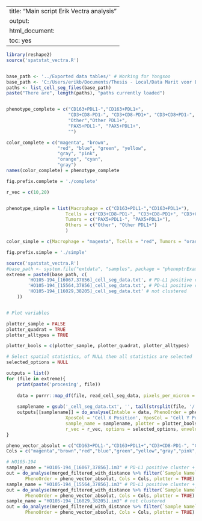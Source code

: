 
---
title: "Main script Erik Vectra analysis"
output:
  html_document:
    toc: yes
---


```r
library(reshape2)
source('spatstat_vectra.R')


base_path <- '../Exported data tables/' # Working for Yongsoo
base_path <- 'C:/Users/erikb/Documents/Thesis - Local/Data Marit voor Erik Bosch/Erik Bosch/Data complete phenotyping/HO105_Exported data tables/' # working for Erik
paths <- list_cell_seg_files(base_path)
paste("There are", length(paths), "paths currently loaded")


phenotype_complete = c("CD163+PDL1-","CD163+PDL1+",
                       "CD3+CD8-PD1-", "CD3+CD8-PD1+", "CD3+CD8+PD1-", "CD3+CD8+PD1+",
                       "Other","Other PDL1+",
                       "PAX5+PDL1-", "PAX5+PDL1+",
                       "")

color_complete = c("magenta", "brown",
                   "red", "blue", "green", "yellow",
                   "gray", "pink",
                   "orange", "cyan",
                   "gray")
names(color_complete) = phenotype_complete

fig.prefix.complete = './complete'

r_vec = c(10,20)


phenotype_simple = list(Macrophage = c("CD163+PDL1-","CD163+PDL1+"),
                      Tcells = c("CD3+CD8-PD1-", "CD3+CD8-PD1+", "CD3+CD8+PD1-", "CD3+CD8+PD1+"),
                      Tumors = c("PAX5+PDL1-", "PAX5+PDL1+"),
                      Others = c("Other", "Other PDL1+")
                      )

color_simple = c(Macrophage = "magenta", Tcells = "red", Tumors = "orange", Others = "gray")

fig.prefix.simple = './simple'
```


```r
source('spatstat_vectra.R')
#base_path <- system.file("extdata", "samples", package = "phenoptrExamples")
extreme = paste0(base_path, c(
		'HO105-194_[16067,37856]_cell_seg_data.txt', # PD-L1 positive cluster + Tumor cluster
		'HO105-194_[15564,37856]_cell_seg_data.txt', # PD-L1 positive cluster + Tumor cluster
		'HO105-194_[16029,38205]_cell_seg_data.txt' # not clustered
	))


# Plot variables

plotter_sample = FALSE
plotter_quadrat = TRUE
plotter_alltypes = TRUE

plotter_bools = c(plotter_sample, plotter_quadrat, plotter_alltypes)

# Select spatial statistics, of NULL then all statistics are selected
selected_options = NULL

outputs = list()
for (file in extreme){
	print(paste('procesing', file))
    
	data = purrr::map_df(file, read_cell_seg_data, pixels_per_micron = getOption("phenoptr.pixels.per.micron"))
    
  	samplename = gsub('_cell_seg_data.txt', '', tail(strsplit(file, '/')[[1]],1))
	outputs[[samplename]] = do_analyse(Intable = data, PhenoOrder = phenotype_simple, ColsOrder = color_simple,
                      XposCol = 'Cell X Position', YposCol = 'Cell Y Position', PhenoCol = 'Phenotype',
                      sample_name = samplename, plotter = plotter_bools, fig.prefix = fig.prefix.simple, fig.width = 720, fig.height = 720,
                      r_vec = r_vec, options = selected_options, envelope = TRUE)
}
```

```r

pheno_vector_absolut = c("CD163+PDL1-","CD163+PDL1+","CD3+CD8-PD1-", "CD3+CD8-PD1+", "CD3+CD8+PD1-", "CD3+CD8+PD1+","Other","Other PDL1+","PAX5+PDL1-", "PAX5+PDL1+")
Cols = c("magenta","brown","red","blue","green","yellow","gray","pink","orange","cyan")

# HO105-194
sample_name = "HO105-194_[16067,37856].im3" # PD-L1 positive cluster + Tumor cluster
out = do_analyse(merged_filtered_with_distance %>% filter(`Sample Name` == sample_name), 
	   PhenoOrder = pheno_vector_absolut, Cols = Cols, plotter = TRUE)
sample_name = "HO105-194_[15564,37856].im3" # PD-L1 positive cluster + Tumor cluster
out = do_analyse(merged_filtered_with_distance %>% filter(`Sample Name` == sample_name), 
	   PhenoOrder = pheno_vector_absolut, Cols = Cols, plotter = TRUE)
sample_name = "HO105-194_[16029,38205].im3" # not clustered
out = do_analyse(merged_filtered_with_distance %>% filter(`Sample Name` == sample_name), 
	   PhenoOrder = pheno_vector_absolut, Cols = Cols, plotter = TRUE)

```

